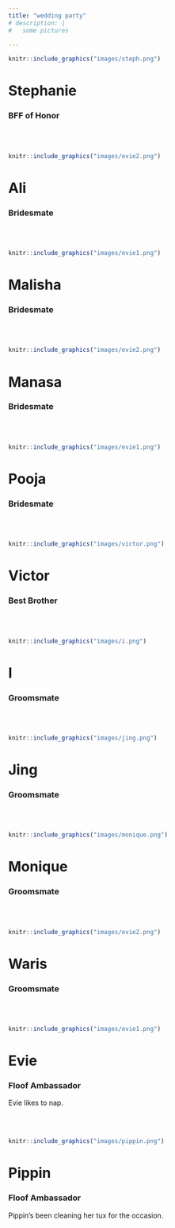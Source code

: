 ```yaml
---
title: "wedding party"
# description: |
#   some pictures

---
```




::: {.floatting}

```r
knitr::include_graphics("images/steph.png")
```
# Stephanie
### BFF of Honor

:::



<br>
<br>

::: {.floatting}

```r
knitr::include_graphics("images/evie2.png")
```

# Ali
### Bridesmate

:::



<br>
<br>

::: {.floatting}

```r
knitr::include_graphics("images/evie1.png")
```

# Malisha
### Bridesmate

:::



<br>
<br>

::: {.floatting}

```r
knitr::include_graphics("images/evie2.png")
```

# Manasa
### Bridesmate

:::



<br>
<br>

::: {.floatting}

```r
knitr::include_graphics("images/evie1.png")
```

# Pooja
### Bridesmate

:::



<br>
<br>

::: {.floatting}

```r
knitr::include_graphics("images/victor.png")
```

# Victor
### Best Brother

:::


<br>
<br>

::: {.floatting}

```r
knitr::include_graphics("images/i.png")
```

# I
### Groomsmate

:::



<br>
<br>

::: {.floatting}

```r
knitr::include_graphics("images/jing.png")
```

# Jing
### Groomsmate

:::



<br>
<br>

::: {.floatting}

```r
knitr::include_graphics("images/monique.png")
```

# Monique
### Groomsmate

:::



<br>
<br>

::: {.floatting}

```r
knitr::include_graphics("images/evie2.png")
```

# Waris
### Groomsmate

:::



<br>
<br>

::: {.floatting}

```r
knitr::include_graphics("images/evie1.png")
```
# Evie
### Floof Ambassador
Evie likes to nap.
:::



<br>
<br>

::: {.floatting}

```r
knitr::include_graphics("images/pippin.png")
```
# Pippin
### Floof Ambassador
Pippin's been cleaning her tux for the occasion. 
:::